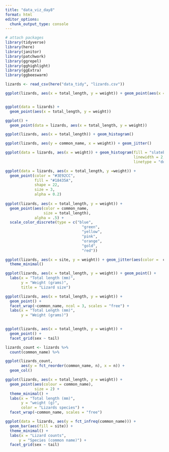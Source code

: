```yaml
---
title: "data_viz_day8"
format: html
editor_options: 
  chunk_output_type: console
---
```


```r
# attach packages
library(tidyverse)
library(here)
library(janitor)
library(patchwork)
library(ggrepel)
library(gghighlight)
library(ggExtra)
library(ggbeeswarm)
```

```r
lizards <- read_csv(here("data_tidy", "lizards.csv"))
```


```r
ggplot(lizards, aes(x = total_length, y = weight)) + geom_point(aes(x = total_length, y = weight))


ggplot(data = lizards) + 
  geom_point(aes(x = total_length, y = weight))

ggplot() + 
  geom_point(data = lizards, aes(x = total_length, y = weight))
```


```r
ggplot(lizards, aes(x = total_length)) + geom_histogram()
```

```r
ggplot(lizards, aes(y = common_name, x = weight)) + geom_jitter()
```

```r
ggplot(data = lizards, aes(x = weight)) + geom_histogram(fill = "slateblue4",
                                                         linewidth = 2,
                                                         linetype = "dotted")
```



```r
ggplot(data = lizards, aes(x = total_length, y =weight)) + 
  geom_point(color = "#3E92CC",
             fill = "#18435A",
             shape = 22, 
             size = 3,
             alpha = 0.2)
  
ggplot(lizards, aes(x = total_length, y = weight)) +
  geom_point(aes(color = common_name,
                 size = total_length),
             alpha = .5) + 
  scale_color_discrete(type = c("blue",
                                  "green",
                                  "yellow",
                                  "pink",
                                  "orange",
                                  "gold",
                                  "red"))
```


```r
ggplot(lizards, aes(x = site, y = weight)) + geom_jitter(aes(color =  common_name)) + 
  theme_minimal()
```


```r
ggplot(lizards, aes(x = total_length, y = weight)) + geom_point() +
  labs(x = "Total length (mm)",
       y = "Weight (grams)",
       title = "Lizard size")

```


```r
ggplot(lizards, aes(x = total_length, y = weight)) + 
  geom_point() +
  facet_wrap(~common_name, ncol = 3, scales = "free") + 
  labs(x = "Total Length (mm)",
       y = "Weight (grams)")
  
```

```r
ggplot(lizards, aes(x = total_length, y = weight)) +
  geom_point() +
  facet_grid(sex ~ tail)
```

```r
lizards_count <- lizards %>%
  count(common_name) %>%

ggplot(lizards_count, 
       aes(y = fct_reorder(common_name, n), x = n)) + 
  geom_col()

```

```r
ggplot(lizards, aes(x = total_length, y = weight)) + 
  geom_point(aes(colour = common_name),
             size = 2) +
  theme_minimal() + 
  labs(x = "Total length (mm)",
       y = "weight (g)",
       color = "Lizards species") + 
  facet_wrap(~common_name, scales = "free")
```

```r
ggplot(data = lizards, aes(y = fct_infreq(common_name))) + 
  geom_bar(aes(fill = site)) + 
  theme_minimal() + 
  labs(x = "Lizard counts",
      y = "Species (common name)") +
  facet_grid(sex ~ tail)

```

